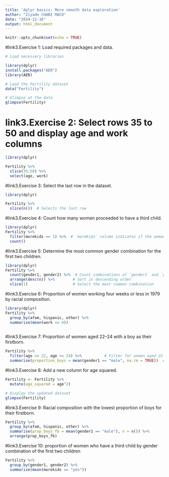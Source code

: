 ```yaml
---
title: 'dplyr basics: More smooth data exploration'
author: "Ziyade CHABI MACO"
date: "2024-12-16"
output: html_document
---
```


```r
knitr::opts_chunk$set(echo = TRUE)
```
#link3.Exercise 1: Load required packages and data.
```r
# Load necessary libraries

library(dplyr)
install.packages("AER")
library(AER)

# Load the Fertility dataset
data("Fertility")

# Glimpse at the data
glimpse(Fertility)


```

# link3.Exercise 2: Select rows 35 to 50 and display age and work columns
```r

library(dplyr)

Fertility %>%
  slice(35:50) %>%
  select(age, work)

```

#link3.Exercise 3: Select the last row in the dataset.
```r
library(dplyr)

Fertility %>%
  slice(n())  # Selects the last row

```

#link3.Exercise 4: Count how many women proceeded to have a third child.
```r
library(dplyr)
Fertility %>%
  filter(morekids == 1) %>%  # `morekids` column indicates if the woman had a third child
  count()

```

#link3.Exercise 5: Determine the most common gender combination for the first two children.
```r
library(dplyr)
Fertility %>%
  count(gender1, gender2) %>%  # Count combinations of `gender1` and `gender2`
  arrange(desc(n)) %>%        # Sort in descending order
  slice(1)                    # Select the most common combination


```

#link3.Exercise 6: Proportion of women working four weeks or less in 1979 by racial composition.
```r
library(dplyr)
Fertility %>%
  group_by(afam, hispanic, other) %>%
  summarise(mean(work <= 4))
  
```

#link3.Exercise 7: Proportion of women aged 22–24 with a boy as their firstborn.
```r
Fertility %>%
  filter(age >= 22, age <= 24) %>%          # Filter for women aged 22 to 24
  summarise(proportion_boys = mean(gender1 == "male", na.rm = TRUE))  # Calculate proportion of firstborn boys

```

#link3.Exercise 8: Add a new column for age squared.
```r
Fertility <- Fertility %>%
  mutate(age_squared = age^2)

# Display the updated dataset
glimpse(Fertility)

```

#link3.Exercise 9: Racial composition with the lowest proportion of boys for their firstborn.
```r
Fertility %>%
  group_by(afam, hispanic, other) %>%
  summarise(prop_boys_fb = mean(gender1 == "male"), n = n()) %>%
  arrange(prop_boys_fb)

```

#link3.Exercise 10: proportion of women who have a third child by gender combination of the first two children
```r
Fertility %>%
  group_by(gender1, gender2) %>%
  summarise(mean(morekids == "yes"))

```

